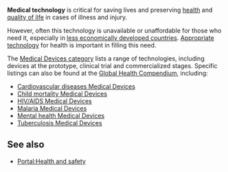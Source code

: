 '''Medical technology''' is critical for saving lives and preserving [[health]] and [[quality of life]] in cases of illness and injury. 

However, often this technology is unavailable or unaffordable for those who need it, especially in [[less economically developed countries]]. [[Appropriate technology]] for health is important in filling this need. 

The [[:Category:Medical Devices|Medical Devices category]] lists a range of technologies, including devices at the prototype, clinical trial and commercialized stages. Specific listings can also be found at the [[:Category:Global Health Compendium|Global Health Compendium]], including:
* [[Cardiovascular diseases Medical Devices]]
* [[Child mortality Medical Devices]]
* [[HIV/AIDS Medical Devices]]
* [[Malaria Medical Devices]]
* [[Mental health Medical Devices]]
* [[Tuberculosis Medical Devices]]

== See also ==

* [[Portal:Health and safety]]


{{stub}}